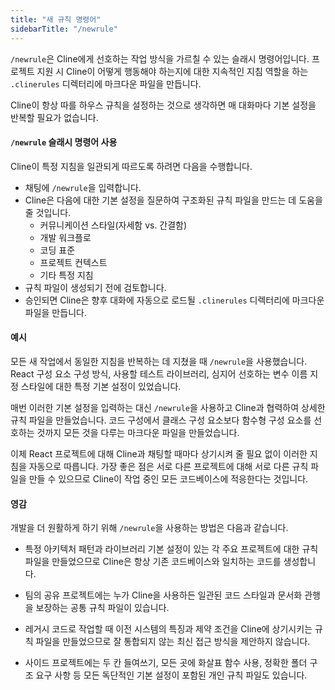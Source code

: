 ```yaml
---
title: "새 규칙 명령어"
sidebarTitle: "/newrule"
---
```


`/newrule`은 Cline에게 선호하는 작업 방식을 가르칠 수 있는 슬래시 명령어입니다. 프로젝트 지원 시 Cline이 어떻게 행동해야 하는지에 대한 지속적인 지침 역할을 하는 `.clinerules` 디렉터리에 마크다운 파일을 만듭니다.

Cline이 항상 따를 하우스 규칙을 설정하는 것으로 생각하면 매 대화마다 기본 설정을 반복할 필요가 없습니다.

#### `/newrule` 슬래시 명령어 사용

Cline이 특정 지침을 일관되게 따르도록 하려면 다음을 수행합니다.

-   채팅에 `/newrule`을 입력합니다.
-   Cline은 다음에 대한 기본 설정을 질문하여 구조화된 규칙 파일을 만드는 데 도움을 줄 것입니다.
    -   커뮤니케이션 스타일(자세함 vs. 간결함)
    -   개발 워크플로
    -   코딩 표준
    -   프로젝트 컨텍스트
    -   기타 특정 지침
-   규칙 파일이 생성되기 전에 검토합니다.
-   승인되면 Cline은 향후 대화에 자동으로 로드될 `.clinerules` 디렉터리에 마크다운 파일을 만듭니다.

#### 예시

모든 새 작업에서 동일한 지침을 반복하는 데 지쳤을 때 `/newrule`을 사용했습니다. React 구성 요소 구성 방식, 사용할 테스트 라이브러리, 심지어 선호하는 변수 이름 지정 스타일에 대한 특정 기본 설정이 있었습니다.

매번 이러한 기본 설정을 입력하는 대신 `/newrule`을 사용하고 Cline과 협력하여 상세한 규칙 파일을 만들었습니다. 코드 구성에서 클래스 구성 요소보다 함수형 구성 요소를 선호하는 것까지 모든 것을 다루는 마크다운 파일을 만들었습니다.

이제 React 프로젝트에 대해 Cline과 채팅할 때마다 상기시켜 줄 필요 없이 이러한 지침을 자동으로 따릅니다. 가장 좋은 점은 서로 다른 프로젝트에 대해 서로 다른 규칙 파일을 만들 수 있으므로 Cline이 작업 중인 모든 코드베이스에 적응한다는 것입니다.

#### 영감

개발을 더 원활하게 하기 위해 `/newrule`을 사용하는 방법은 다음과 같습니다.

-   특정 아키텍처 패턴과 라이브러리 기본 설정이 있는 각 주요 프로젝트에 대한 규칙 파일을 만들었으므로 Cline은 항상 기존 코드베이스와 일치하는 코드를 생성합니다.

-   팀의 공유 프로젝트에는 누가 Cline을 사용하든 일관된 코드 스타일과 문서화 관행을 보장하는 공통 규칙 파일이 있습니다.

-   레거시 코드로 작업할 때 이전 시스템의 특징과 제약 조건을 Cline에 상기시키는 규칙 파일을 만들었으므로 잘 통합되지 않는 최신 접근 방식을 제안하지 않습니다.

-   사이드 프로젝트에는 두 칸 들여쓰기, 모든 곳에 화살표 함수 사용, 정확한 폴더 구조 요구 사항 등 모든 독단적인 기본 설정이 포함된 개인 규칙 파일도 있습니다.
